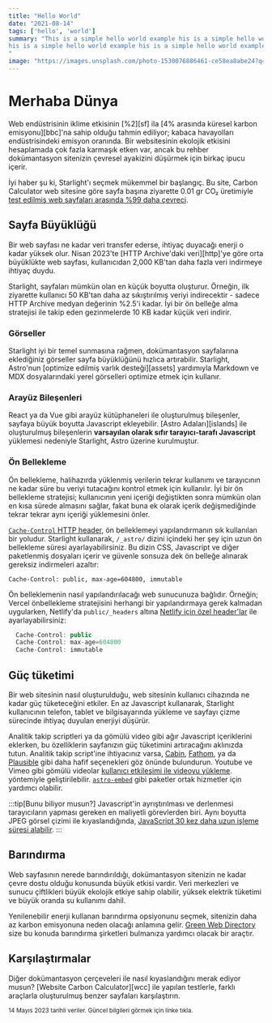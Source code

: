 ```yaml
---
title: "Hello World"
date: "2021-08-14"
tags: ['hello', 'world']
summary: "This is a simple hello world example his is a simple hello world example his is a simple hello world example
his is a simple hello world example his is a simple hello world example his is a simple hello world example
"
image: "https://images.unsplash.com/photo-1530076886461-ce58ea8abe24?q=80&w=2071&auto=format&fit=crop&ixlib=rb-4.0.3&ixid=M3wxMjA3fDB8MHxwaG90by1wYWdlfHx8fGVufDB8fHx8fA%3D%3D"
---
```


# Merhaba Dünya

Web endüstrisinin iklime etkisinin [%2][sf] ila [4% arasında küresel karbon emisyonu][bbc]'na sahip olduğu tahmin ediliyor; kabaca havayolları endüstrisindeki emisyon oranında.
Bir websitesinin ekolojik etkisini hesaplamada çok fazla karmaşık etken var, ancak bu rehber dokümantasyon sitenizin çevresel ayakizini düşürmek için birkaç ipucu içerir.

İyi haber şu ki, Starlight'ı seçmek mükemmel bir başlangıç.
Bu site, Carbon Calculator web sitesine göre sayfa başına ziyarette 0.01 gr CO₂ üretimiyle [test edilmiş web sayfaları arasında %99 daha çevreci][sl-carbon].

## Sayfa Büyüklüğü

Bir web sayfası ne kadar veri transfer ederse, ihtiyaç duyacağı enerji o kadar yüksek olur.
Nisan 2023'te [HTTP Archive'daki veri][http]'ye göre orta büyüklükte web sayfası, kullanıcıdan 2,000 KB'tan daha fazla veri indirmeye ihtiyaç duydu.

Starlight, sayfaları mümkün olan en küçük boyutta oluşturur.
Örneğin, ilk ziyarette kullanıcı 50 KB'tan daha az sıkıştırılmış veriyi indirecektir - sadece HTTP Archive medyan değerinin %2.5'i kadar.
İyi bir ön belleğe alma stratejisi ile takip eden gezinmelerde 10 KB kadar küçük veri indirir.

### Görseller

Starlight iyi bir temel sunmasına rağmen, dokümantasyon sayfalarına eklediğiniz görseller sayfa büyüklüğünü hızlıca artırabilir.
Starlight, Astro'nun [optimize edilmiş varlık desteği][assets] yardımıyla Markdown ve MDX dosyalarındaki yerel görselleri optimize etmek için kullanır.

### Arayüz Bileşenleri

React ya da Vue gibi arayüz kütüphaneleri ile oluşturulmuş bileşenler, sayfaya büyük boyutta Javascript ekleyebilir.
[Astro Adaları][islands] ile oluşturulmuş bileşenlerin **varsayılan olarak sıfır tarayıcı-tarafı Javascript** yüklemesi nedeniyle Starlight, Astro üzerine kurulmuştur.

### Ön Bellekleme

Ön bellekleme, halihazırda yüklenmiş verilerin tekrar kullanımı ve tarayıcının ne kadar süre bu veriyi tutacağını kontrol etmek için kullanılır.
İyi bir ön bellekleme stratejisi; kullanıcının yeni içeriği değiştikten sonra mümkün olan en kısa sürede almasını sağlar, fakat buna ek olarak içerik değişmediğinde tekrar tekrar aynı içeriği yüklemesini önler.

[`Cache-Control` HTTP header][cache], ön belleklemeyi yapılandırmanın sık kullanılan bir yoludur.
Starlight kullanarak, `/_astro/` dizini içindeki her şey için uzun ön bellekleme süresi ayarlayabilirsiniz.
Bu dizin CSS, Javascript ve diğer paketlenmiş dosyaları içerir ve güvenle sonsuza dek ön belleğe alınarak gereksiz indirmeleri azaltır:

```
Cache-Control: public, max-age=604800, immutable
```

Ön belleklemenin nasıl yapılandırılacağı web sunucunuza bağlıdır. Örneğin; Vercel önbellekleme stratejisini herhangi bir yapılandırmaya gerek kalmadan uygularken, Netlify'da `public/_headers` altına [Netlify için özel header'lar][ntl-headers] ile ayarlayabilirsiniz:

```javascript
  Cache-Control: public
  Cache-Control: max-age=604800
  Cache-Control: immutable
```

[cache]: https://csswizardry.com/2019/03/cache-control-for-civilians/
[ntl-headers]: https://docs.netlify.com/routing/headers/

## Güç tüketimi

Bir web sitesinin nasıl oluşturulduğu, web sitesinin kullanıcı cihazında ne kadar güç tüketeceğini etkiler.
En az Javascript kullanarak, Starlight kullanıcının telefon, tablet ve bilgisayarında yükleme ve sayfayı çizme sürecinde ihtiyaç duyulan enerjiyi düşürür.

Analitik takip scriptleri ya da gömülü video gibi ağır Javascript içeriklerini eklerken, bu özelliklerin sayfanızın güç tüketimini artıracağını aklınızda tutun.
Analitik takip script'ine ihtiyacınız varsa, [Cabin][cabin], [Fathom][fathom], ya da [Plausible][plausible] gibi daha hafif seçenekleri göz önünde bulundurun.
Youtube ve Vimeo gibi gömülü videolar [kullanıcı etkileşimi ile videoyu yükleme][lazy-video]. yöntemiyle geliştirilebilir.
[`astro-embed`][embed] gibi paketler ortak hizmetler için yardımcı olabilir.

:::tip[Bunu biliyor musun?]
Javascript'in ayrıştırılması ve derlenmesi tarayıcıların yapması gereken en maliyetli görevlerden biri.
Aynı boyutta JPEG görsel çizimi ile kıyaslandığında, [JavaScript 30 kez daha uzun işleme süresi alabilir][cost-of-js].
:::

[cabin]: https://withcabin.com/
[fathom]: https://usefathom.com/
[plausible]: https://plausible.io/
[lazy-video]: https://web.dev/iframe-lazy-loading/
[embed]: https://www.npmjs.com/package/astro-embed
[cost-of-js]: https://medium.com/dev-channel/the-cost-of-javascript-84009f51e99e

## Barındırma

Web sayfasının nerede barındırıldığı, dokümantasyon sitenizin ne kadar çevre dostu olduğu konusunda büyük etkisi vardır.
Veri merkezleri ve sunucu çiftlikleri büyük ekolojik etkiye sahip olabilir, yüksek elektrik tüketimi ve büyük oranda su kullanımı dahil.

Yenilenebilir enerji kullanan barındırma opsiyonunu seçmek, sitenizin daha az karbon emisyonuna neden olacağı anlamına gelir. [Green Web Directory][gwb] size bu konuda barındırma şirketleri bulmanıza yardımcı olacak bir araçtır.

[gwb]: https://www.thegreenwebfoundation.org/directory/

## Karşılaştırmalar

Diğer dokümantasyon çerçeveleri ile nasıl kıyaslandığını merak ediyor musun?
[Website Carbon Calculator][wcc] ile yapılan testlerle, farklı araçlarla oluşturulmuş benzer sayfaları karşılaştırın.




<small>14 Mayıs 2023 tarihli veriler. Güncel bilgileri görmek için linke tıkla.</small>

[sl-carbon]: https://www.websitecarbon.com/website/starlight-astro-build-getting-started/
[vp-carbon]: https://www.websitecarbon.com/website/vitepress-dev-guide-what-is-vitepress/
[dc-carbon]: https://www.websitecarbon.com/website/docus-dev-introduction-getting-started/
[sx-carbon]: https://www.websitecarbon.com/website/sphinx-doc-org-en-master-usage-quickstart-html/
[mk-carbon]: https://www.websitecarbon.com/website/mkdocs-org-getting-started/
[nx-carbon]: https://www.websitecarbon.com/website/nextra-site-docs-docs-theme-start/
[dy-carbon]: https://www.websitecarbon.com/website/docsify-js-org/
[ds-carbon]: https://www.websitecarbon.com/website/docusaurus-io-docs/
[rtd-carbon]: https://www.websitecarbon.com/website/docs-readthedocs-io-en-stable-index-html/
[gb-carbon]: https://www.websitecarbon.com/website/docs-gitbook-com/

